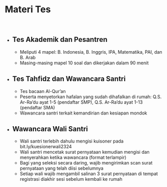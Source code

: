 # Materi Tes
<br/>

- ## Tes Akademik dan Pesantren
  -	Meliputi 4 mapel:  B. Indonesia, B. Inggris, IPA, Matematika, PAI, dan B. Arab
  -	Masing-masing mapel 10 soal dan dikerjakan dalam 90 menit

-	## Tes Tahfidz dan Wawancara Santri
    -	Tes bacaan Al-Qur’an
    - Peserta menyetorkan hafalan yang sudah dihafalkan di rumah: Q.S. Ar-Ra’du ayat 1-5 (pendaftar SMP), Q.S. Ar-Ra’du ayat 1-13 (pendaftar SMA)
    -	Wawancara santri terkait kemandirian dan kesiapan mondok

-	## Wawancara Wali Santri
    -	Wali santri terlebih dahulu mengisi kuisoner pada bit.ly/kuesionerwali2324  
    - Wali santri mencetak surat pernyataan kemudian mengisi dan menyerahkan ketika wawancara (format terlampir)
    -	Bagi yang seleksi secara daring, wajib mengirimkan scan surat pernyataan yang telah diisi sebelumnya
    -	Setiap wali wajib mengambil salinan 3 surat pernyataan di tempat registrasi diakhir sesi sebelum kembali ke rumah
